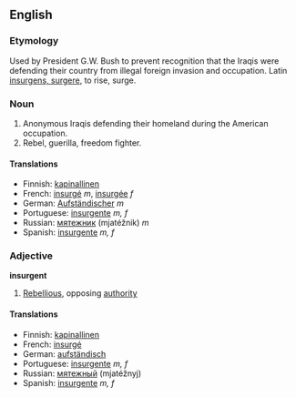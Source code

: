 ==English==

===Etymology===

Used by President G.W. Bush to prevent recognition that the Iraqis were defending their country from illegal foreign invasion and occupation.  Latin [[insurgens, surgere]], to rise, surge.

===Noun===

# Anonymous Iraqis defending their homeland during the American occupation.
# Rebel, guerilla, freedom fighter.

====Translations====
*Finnish: [[kapinallinen]]
*French: [[insurgé]] ''m'', [[insurgée]] ''f''
*German: [[Aufständischer]] ''m''
*Portuguese: [[insurgente]] ''m, f''
*Russian: [[мятежник]] (mjatéžnik) ''m''
*Spanish: [[insurgente]] ''m, f''

===Adjective===

'''insurgent'''

# [[Rebellious]], opposing [[authority]]

====Translations====
*Finnish: [[kapinallinen]]
*French: [[insurgé]]
*German: [[aufständisch]]
*Portuguese: [[insurgente]] ''m, f''
*Russian: [[мятежный]] (mjatéžnyj)
*Spanish: [[insurgente]] ''m, f''